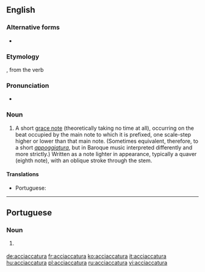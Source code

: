 ==English==

===Alternative forms===
* {{l|en|acciacatura}}

===Etymology===
{{borrowing|en|it|acciaccatura}}, from the verb {{m|it|acciaccare||to crush}}

===Pronunciation===
* {{a|US|UK}} {{IPA|/ɑ.ˌtʃɑk.ə.ˈtʊɹ.ə/|/əˌtʃækəˈtʊəɹə/|lang=en}}

===Noun===
{{en-noun|s|acciaccature}}

# {{lb|en|music}} A short [[grace note]] (theoretically taking no time at all), occurring on the beat occupied by the main note to which it is prefixed, one scale-step higher or lower than that main note. (Sometimes equivalent, therefore, to a short ''[[appoggiatura]]'', but in Baroque music interpreted differently and more strictly.) Written as a note lighter in appearance, typically a quaver (eighth note), with an oblique stroke through the stem.

====Translations====
{{trans-top|short grace note occurring on the beat occupied by the main note}}
* Portuguese: {{t|pt|acciaccatura|f}}
{{trans-mid}}
{{trans-bottom}}

----

==Portuguese==

===Noun===
{{pt-noun|f}}

# {{lb|pt|music}} {{l|en|acciaccatura}} {{gloss|short grace note occurring on the beat occupied by the main note}}

[[de:acciaccatura]]
[[fr:acciaccatura]]
[[ko:acciaccatura]]
[[it:acciaccatura]]
[[hu:acciaccatura]]
[[pl:acciaccatura]]
[[ru:acciaccatura]]
[[vi:acciaccatura]]
